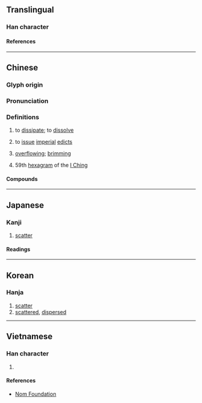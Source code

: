 {{also|涣}}
{{character info}}
==Translingual==

===Han character===
{{Han char|rn=85|rad=水|as=09|sn=12|four=37134|canj=ENBK|ids=⿰氵奐}}

====References====
{{Han ref|kx=0633.400|dkj=17757|dj=1039.260|hdz=31683.011|uh=6E19}}

----

==Chinese==
{{zh-forms|s=涣}}

===Glyph origin===
{{Han etym}}

===Pronunciation===
{{zh-pron
|m=huàn
|c=wun6
|mn=hoàn
|mc=y
|oc=y
|cat=v,a,n
}}

===Definitions===
{{zh-hanzi}}

# to [[dissipate]]; to [[dissolve]]
# {{lb|zh|literary}} to [[issue]] [[imperial]] [[edict]]s
# {{lb|zh|literary}} [[overflowing]]; [[brimming]]
# 59th [[hexagram]] of the [[I Ching]]

====Compounds====
{{zh-der|人心渙散|人心渙漓|判渙|叛渙|泮渙|渙乎|渙散|渙汗|渙渙|渙然|渙然冰釋|王之渙|精神渙散}}

----

==Japanese==

===Kanji===
{{ja-kanji|grade=|rs=水09}}

# [[scatter]]

====Readings====
{{ja-readings
|goon=かん
|kanon=かん
|kun=あき-らか, きよし
|nanori=あきら, きよし
}}

----

==Korean==

===Hanja===
{{ko-hanja|환}}

# [[scatter]]
# [[scattered]], [[dispersed]]

----

==Vietnamese==

===Han character===
{{vi-readings|rs=水09|reading=hoán}}

# {{rfdef|vi|sort=水09}}

====References====
* [http://nomfoundation.org/common/nom_details.php?codepoint=6e19 Nom Foundation]